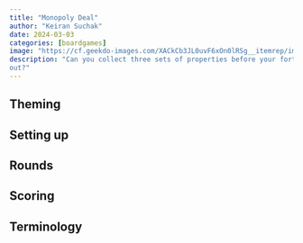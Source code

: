 ```yaml
---
title: "Monopoly Deal"
author: "Keiran Suchak"
date: 2024-03-03
categories: [boardgames]
image: "https://cf.geekdo-images.com/XACkCb3JL0uvF6xOn0lRSg__itemrep/img/brjpaf4elZcwWCh5qm3CyX5ydPY=/fit-in/246x300/filters:strip_icc()/pic4595026.jpg"
description: "Can you collect three sets of properties before your fortune runs
out?"
---
```


## Theming

## Setting up

## Rounds

## Scoring

## Terminology


